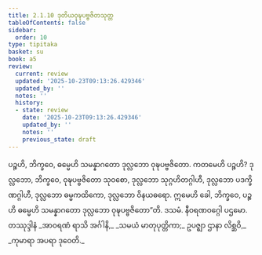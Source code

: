 ```yaml
---
title: 2.1.10 ဒုတိယဝုဍ္ဎပဗ္ဗဇိတသုတ္တ
tableOfContents: false
sidebar:
  order: 10
type: tipitaka
basket: su
book: a5
review:
  current: review
  updated: '2025-10-23T09:13:26.429346'
  updated_by: ''
  notes: ''
  history:
  - state: review
    date: '2025-10-23T09:13:26.429346'
    updated_by: ''
    notes: ''
    previous_state: draft
---
```



<ReviewStatus review={frontmatter.review} showDetails={true} />

<HypothesisAnnotation frontmatter={frontmatter} />

<DynamicBreadcrumb />

<Division number="60" book="a5" e="ch" v="16" p="69">

<Paragraph number="394" book="a5">
ပဉ္စဟိ, ဘိက္ခဝေ, ဓမ္မေဟိ သမန္နာဂတော ဒုလ္လဘော ဝုဍ္ဎပဗ္ဗဇိတော. ကတမေဟိ ပဉ္စဟိ? ဒုလ္လဘော, ဘိက္ခဝေ, ဝုဍ္ဎပဗ္ဗဇိတော သုဝစော, ဒုလ္လဘော သုဂ္ဂဟိတဂ္ဂါဟီ, ဒုလ္လဘော ပဒက္ခိဏဂ္ဂါဟီ, ဒုလ္လဘော ဓမ္မကထိကော, ဒုလ္လဘော ဝိနယဓရော. ဣမေဟိ ခေါ, ဘိက္ခဝေ, ပဉ္စဟိ ဓမ္မေဟိ သမန္နာဂတော ဒုလ္လဘော ဝုဍ္ဎပဗ္ဗဇိတော”တိ.

</Paragraph>
</Division>

<Paragraph number="395" type="center" book="a5">
ဒသမံ.



</Paragraph>

<Paragraph number="396" type="center" book="a5">
နီဝရဏဝဂ္ဂေါ ပဌမော.



</Paragraph>

<Paragraph number="397" type="center" book="a5">
တဿုဒ္ဒါနံ


</Paragraph>

<Paragraph number="398" type="verses" book="a5">
_အာဝရဏံ ရာသိ အင်္ဂါနိ,_  
_သမယံ မာတုပုတ္တိကာ;_  
ဥပဇ္ဈာ ဌာနာ လိစ္ဆဝိ,_  
_ကုမာရာ အပရာ ဒုဝေတိ._
</Paragraph>